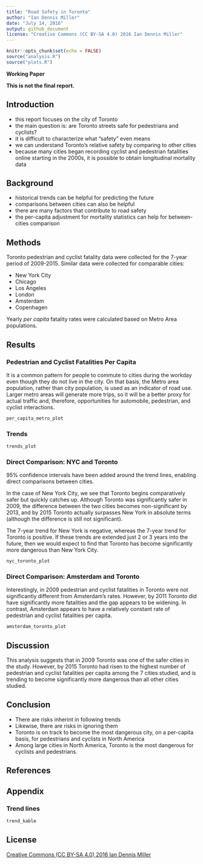 ```yaml
---
title: "Road Safety in Toronto"
author: "Ian Dennis Miller"
date: "July 14, 2016"
output: github_document
license: "Creative Commons (CC BY-SA 4.0) 2016 Ian Dennis Miller"
---
```


```r
knitr::opts_chunk$set(echo = FALSE)
source("analysis.R")
source("plots.R")
```

**Working Paper**

**This is not the final report.**

## Introduction

- this report focuses on the city of Toronto
- the main question is: are Toronto streets safe for pedestrians and cyclists?
- it is difficult to characterize what "safety" even means
- we can understand Toronto's relative safety by comparing to other cities
- because many cities began recording cyclist and pedestrian fatalities online starting in the 2000s, it is possible to obtain longitudinal mortality data

## Background

- historical trends can be helpful for predicting the future
- comparisons between cities can also be helpful
- there are many factors that contribute to road safety
- the per-capita adjustment for mortality statistics can help for between-cities comparison

## Methods

Toronto pedestrian and cyclist fatality data were collected for the 7-year period of 2009-2015.
Similar data were collected for comparable cities:

- New York City
- Chicago
- Los Angeles
- London
- Amsterdam
- Copenhagen

Yearly *per capita* fatality rates were calculated based on Metro Area populations.

## Results

### Pedestrian and Cyclist Fatalities Per Capita

It is a common pattern for people to commute to cities during the workday even though they do not live in the city.  On that basis, the Metro area population, rather than city population, is used as an indicator of road use.  Larger metro areas will generate more trips, so it will be a better proxy for actual traffic and, therefore, opportunities for automobile, pedestrian, and cyclist interactions.

```r
per_capita_metro_plot
```

### Trends

```r
trends_plot
```

### Direct Comparison: NYC and Toronto

95% confidence intervals have been added around the trend lines, enabling direct comparisons between cities.

In the case of New York City, we see that Toronto begins comparatively safer but quickly catches up.  Although Toronto was significantly safer in 2009, the difference between the two cities becomes non-significant by 2013, and by 2015 Toronto actually surpasses New York in absolute terms (although the difference is still not significant).

The 7-year trend for New York is negative, whereas the 7-year trend for Toronto is positive.  If these trends are extended just 2 or 3 years into the future, then we would expect to find that Toronto has become significantly more dangerous than New York City.

```r
nyc_toronto_plot
```

### Direct Comparison: Amsterdam and Toronto

Interestingly, in 2009 pedestrian and cyclist fatalities in Toronto were not significantly different from Amsterdam's rates.  However, by 2011 Toronto did have significantly more fatalities and the gap appears to be widening.  In contrast, Amsterdam appears to have a relatively constant rate of pedestrian and cyclist fatalities per capita.

```r
amsterdam_toronto_plot
```

## Discussion

This analysis suggests that in 2009 Toronto was one of the safer cities in the study.  However, by 2015 Toronto had risen to the highest number of pedestrian and cyclist fatalities per capita among the 7 cities studied, and is trending to become significantly more dangerous than all other cities studied.

## Conclusion

- There are risks inherint in following trends
- Likewise, there are risks in ignoring them
- Toronto is on track to become the most dangerous city, on a per-capita basis, for pedestrians and cyclists in North America
- Among large cities in North America, Toronto is the most dangerous for cyclists and pedestrians.

## References

## Appendix

### Trend lines

```r
trend_kable
```

## License

[Creative Commons (CC BY-SA 4.0) 2016 Ian Dennis Miller](https://creativecommons.org/licenses/by-sa/4.0/)
